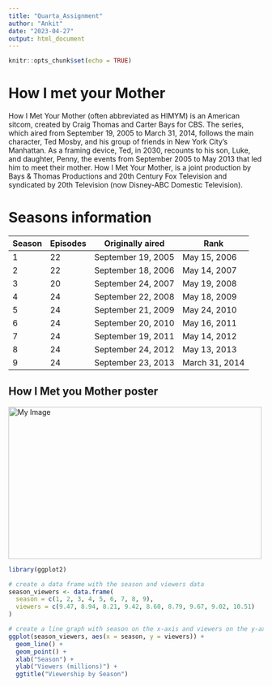 ```yaml
---
title: "Quarta_Assignment"
author: "Ankit"
date: "2023-04-27"
output: html_document
---
```


```r
knitr::opts_chunk$set(echo = TRUE)
```


# How I met your Mother

How I Met Your Mother (often abbreviated as HIMYM) is an American sitcom, created by Craig Thomas and Carter Bays for CBS. The series, which aired from September 19, 2005 to March 31, 2014, follows the main character, Ted Mosby, and his group of friends in New York City's Manhattan. As a framing device, Ted, in 2030, recounts to his son, Luke, and daughter, Penny, the events from September 2005 to May 2013 that led him to meet their mother. How I Met Your Mother, is a joint production by Bays & Thomas Productions and 20th Century Fox Television and syndicated by 20th Television (now Disney-ABC Domestic Television).

# Seasons information

| Season | Episodes | Originally aired | Rank |
| ------ | -------- | ---------------- | ---- |
| 1      | 22       | September 19, 2005 | May 15, 2006 | 85 |
| 2      | 22       | September 18, 2006 | May 14, 2007 | 61 |
| 3      | 20       | September 24, 2007 | May 19, 2008 | 70 |
| 4      | 24       | September 22, 2008 | May 18, 2009 | 49 |
| 5      | 24       | September 21, 2009 | May 24, 2010 | 42 |
| 6      | 24       | September 20, 2010 | May 16, 2011 | 48 |
| 7      | 24       | September 19, 2011 | May 14, 2012 | 45 |
| 8      | 24       | September 24, 2012 | May 13, 2013 | 42 |
| 9      | 24       | September 23, 2013 | March 31, 2014 | 28 |


## How I Met you Mother poster

<img src="https://ca-times.brightspotcdn.com/dims4/default/7c48ce9/2147483647/strip/true/crop/1502x985+0+0/resize/1200x787!/format/webp/quality/80/?url=https%3A%2F%2Fcalifornia-times-brightspot.s3.amazonaws.com%2F80%2Fd1%2Fc3fc8fe64d097a4d79f7a378be34%2Fla-104383-ca-1109-mother2-gf-jpg-20140330" alt="My Image" width="500" height="300">


```r
library(ggplot2)

# create a data frame with the season and viewers data
season_viewers <- data.frame(
  season = c(1, 2, 3, 4, 5, 6, 7, 8, 9),
  viewers = c(9.47, 8.94, 8.21, 9.42, 8.60, 8.79, 9.67, 9.02, 10.51)
)

# create a line graph with season on the x-axis and viewers on the y-axis
ggplot(season_viewers, aes(x = season, y = viewers)) +
  geom_line() +
  geom_point() +
  xlab("Season") +
  ylab("Viewers (millions)") +
  ggtitle("Viewership by Season")

```
